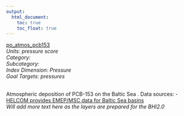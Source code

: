 ```yaml
---
output:
  html_document:
    toc: true
    toc_float: true
---
```


[po_atmos_pcb153](https://github.com/OHI-Science/bhi/blob/master/baltic/layers/po_atmos_pcb153_bhi2015.csv)\
*Units: pressure score*\
*Category:*\
*Subcategory:*\
*Index Dimension: Pressure*\
*Goal Targets: pressures*\
<br>

Atmospheric deposition of PCB-153 on the Baltic Sea .    Data sources:    - [HELCOM provides EMEP/MSC data for Baltic Sea basins](http://www.helcom.fi/baltic-sea-trends/environment-fact-sheets/hazardous-substances/atmospheric-deposition-of-pcb-153-on-the-baltic-sea/)\
*Will add more text here as the layers are prepared for the BHI2.0*



<br>

